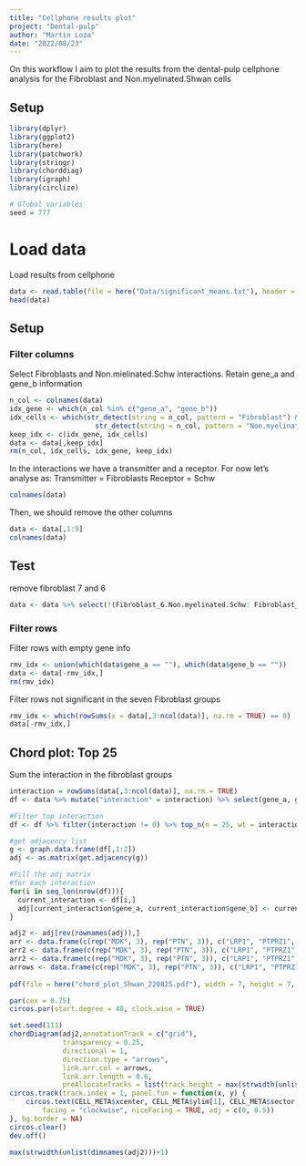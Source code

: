 ```yaml
---
title: "Cellphone results plot"
project: "Dental-pulp"
author: "Martin Loza"
date: "2022/08/23"
---
```


On this workflow I aim to plot the results from the dental-pulp cellphone analysis
for the Fibroblast and Non.myelinated.Shwan cells

## Setup 

```r
library(dplyr)
library(ggplot2)
library(here)
library(patchwork)
library(stringr)
library(chorddiag)
library(igraph)
library(circlize)

# Global variables
seed = 777
```

# Load data

Load results from cellphone

```r
data <- read.table(file = here("Data/significant_means.txt"), header = TRUE, sep = "\t")
head(data)
```

## Setup

### Filter columns 

Select Fibroblasts and Non.mielinated.Schw interactions. Retain gene_a and gene_b information

```r
n_col <- colnames(data)
idx_gene <- which(n_col %in% c("gene_a", "gene_b"))
idx_cells <- which(str_detect(string = n_col, pattern = "Fibroblast") &
                     str_detect(string = n_col, pattern = "Non.myelinated.Schw"))
keep_idx <- c(idx_gene, idx_cells)
data <- data[,keep_idx]
rm(n_col, idx_cells, idx_gene, keep_idx)
```

In the interactions we have a transmitter and a receptor. For now let's analyse as:
Transmitter = Fibroblasts
Receptor = Schw 

```r
colnames(data)
```
Then, we should remove the other columns

```r
data <- data[,1:9]
colnames(data)
```

## Test
remove fibroblast 7 and 6

```r
data <- data %>% select(!(Fibroblast_6.Non.myelinated.Schw: Fibroblast_7.Non.myelinated.Schw))
```

### Filter rows

Filter rows with empty gene info
```r
rmv_idx <- union(which(data$gene_a == ""), which(data$gene_b == ""))
data <- data[-rmv_idx,]
rm(rmv_idx)
```

Filter rows not significant in the seven Fibroblast groups

```r
rmv_idx <- which(rowSums(x = data[,3:ncol(data)], na.rm = TRUE) == 0)
data[-rmv_idx,]
```

## Chord plot: Top 25

Sum the interaction in the fibroblast groups

```r
interaction = rowSums(data[,3:ncol(data)], na.rm = TRUE)
df <- data %>% mutate("interaction" = interaction) %>% select(gene_a, gene_b, interaction)

#Filter top interaction
df <- df %>% filter(interaction != 0) %>% top_n(n = 25, wt = interaction) %>% arrange(desc(interaction))
```

```r
#get adjacency list
g <- graph.data.frame(df[,1:2])
adj <- as.matrix(get.adjacency(g))

#Fill the adj matrix 
#for each interaction
for(i in seq_len(nrow(df))){
  current_interaction <- df[i,] 
  adj[current_interaction$gene_a, current_interaction$gene_b] <- current_interaction$interaction
}
```

```r
adj2 <- adj[rev(rownames(adj)),]
arr <- data.frame(c(rep("MDK", 3), rep("PTN", 3)), c("LRP1", "PTPRZ1", "ALK", "PTPRZ1", "PTPRS", "ALK"), rep(1, 6))
arr2 <- data.frame(c(rep("MDK", 3), rep("PTN", 3)), c("LRP1", "PTPRZ1", "ALK", "PTPRZ1", "PTPRS", "ALK"), 1:6)
arr2 <- data.frame(c(rep("MDK", 3), rep("PTN", 3)), c("LRP1", "PTPRZ1", "ALK", "PTPRZ1", "PTPRS", "ALK"), rep(2, 6))
arrows <- data.frame(c(rep("MDK", 3), rep("PTN", 3)), c("LRP1", "PTPRZ1", "ALK", "PTPRZ1", "PTPRS", "ALK"), rep("black", 6))
  
pdf(file = here("chord_plot_Shwan_220825.pdf"), width = 7, height = 7, bg = "white")

par(cex = 0.75)
circos.par(start.degree = 40, clock.wise = TRUE)

set.seed(111)
chordDiagram(adj2,annotationTrack = c("grid"),
             transparency = 0.25,
             directional = 1,
             direction.type = "arrows",
             link.arr.col = arrows,
             link.arr.length = 0.6, 
             preAllocateTracks = list(track.height = max(strwidth(unlist(dimnames(adj2))))))
circos.track(track.index = 1, panel.fun = function(x, y) {
    circos.text(CELL_META$xcenter, CELL_META$ylim[1], CELL_META$sector.index, 
        facing = "clockwise", niceFacing = TRUE, adj = c(0, 0.5))
}, bg.border = NA)
circos.clear()
dev.off()
```

```r
max(strwidth(unlist(dimnames(adj2)))+1)
```



